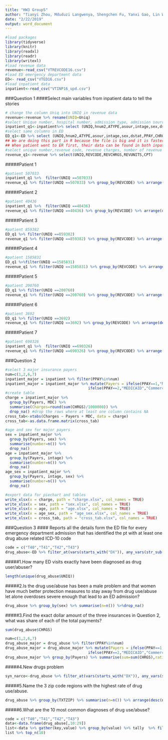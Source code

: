 ```yaml
---
title: "HW3 Group5"
author: "Tianyi Zhou, Mduduzi Langwenya, Shengchen Fu, Yanxi Gao, Lin Wang"
date: "2/22/2019"
output: word_document
---
```

```r
#load packages
library(tidyverse)
library(knitr)
library(readxl)
library(readr)
library(writexl)
#load revenue data
revenue<-read_csv("VTREVCODE16.csv")
#load ED emergency department data
ED<- read_csv("VTED16.csv")
#load inpatient data
inpatient<-read_csv("VTINP16_upd.csv")
```


###Question 1
####Select main variables from inpatient data to tell the stories
```r
# change the column Uniq into UNIQ in revenue data
revenue<-revenue %>% rename(UNIQ=Uniq)
#select Unique number, hospital number, admission type, admission source, age, sex, discharge status, primary payer, charges, diagnosis, procedure and patient days columns in inpatient
inpatient_q1<-inpatient%>% select (UNIQ,hnum2,ATYPE,asour,intage,sex,dstat,PPAY,CHRGS,DX1,DX2,DX3,DX4,DX5,DX6,DX7,DX8,PX1,PX2,PX3,pdays) 
#select same columns in ED
ED_q1<-ED %>% select (UNIQ,hnum2,ATYPE,asour,intage,sex,dstat,PPAY,CHRGS,DX1,DX2,DX3,DX4,DX5,DX6,DX7,DX8,PX1,PX2,PX3,pdays) 
## We are doing this part in R because the file is big and it is faster to search for the patient in csv
## When patient went to ER first, their data can be found in both inpatient and ED data. 
#select unique number,revenue code, revenue charges, number of revenue units, CPT code columns in revenue
revenue_q1<-revenue %>% select(UNIQ,REVCODE,REVCHRGS,REVUNITS,CPT)

```

#####Patient 1
```r
#patient 507033
inpatient_q1 %>%  filter(UNIQ ==507033)
revenue_q1 %>% filter(UNIQ ==507033) %>% group_by(REVCODE) %>% arrange(desc(REVCHRGS))
```

#####Patient 2

```r
#patient 40436
inpatient_q1 %>%  filter(UNIQ ==40436) 
revenue_q1 %>% filter(UNIQ ==40436) %>% group_by(REVCODE) %>% arrange(desc(REVCHRGS))
```

#####Patient 3

```r
#patient 859382
ED_q1 %>% filter(UNIQ ==859382)
revenue_q1 %>% filter(UNIQ ==859382) %>% group_by(REVCODE) %>% arrange(desc(REVCHRGS))
```

#####Patient 4

```r
#patient 1585831
ED_q1 %>%filter(UNIQ ==1585831) 
revenue_q1 %>% filter(UNIQ ==1585831) %>% group_by(REVCODE) %>% arrange(desc(REVCHRGS))
```

#####Patient 5

```r
#patient 200760
ED_q1 %>% filter(UNIQ ==200760)
revenue_q1 %>% filter(UNIQ ==200760) %>% group_by(REVCODE) %>% arrange(desc(REVCHRGS))
```

#####Patient 6

```r
#patient 3692
ED_q1 %>% filter(UNIQ ==3692) 
revenue_q1 %>% filter(UNIQ ==3692) %>% group_by(REVCODE) %>% arrange(desc(REVCHRGS))
```

#####Patient 7

```r
#patient 690326
inpatient_q1 %>%  filter(UNIQ ==690326)
revenue_q1 %>% filter(UNIQ ==690326) %>% group_by(REVCODE) %>% arrange(desc(REVCHRGS))
```

###Question 2
```r
#select 3 major insurance payers
num=c(1,2,6,7)
inpatient_major = inpatient %>% filter(PPAY%in%num)
inpatient_major = inpatient_major %>% mutate(Payers = ifelse(PPAY==1,"MEDICARE",
                                     ifelse(PPAY==2,"MEDICAID","Commercial Payers")))
#create table
charge = inpatient_major %>% 
  group_by(Payers, MDC) %>% 
  summarise(Charges=round(sum(CHRGS)/1000000)) %>% 
  drop_na() #drop the rows where at least one column contains NA
cross_tab<-xtabs(Charges ~ Payers + MDC, data = charge)
cross_tab<-as.data.frame.matrix(cross_tab)

#age and sex for major payers
sex = inpatient_major %>% 
  group_by(Payers, sex) %>% 
  summarise(number=n()) %>% 
  drop_na()
age = inpatient_major %>% 
  group_by(Payers, intage) %>% 
  summarise(number=n()) %>% 
  drop_na()
age_sex = inpatient_major %>% 
  group_by(Payers, intage, sex) %>% 
  summarise(number=n()) %>% 
  drop_na()

#export data for piechart and tables
write_xlsx(x = charge, path = "charge.xlsx", col_names = TRUE)
write_xlsx(x = sex, path = "sex.xlsx", col_names = TRUE)
write_xlsx(x = age, path = "age.xlsx", col_names = TRUE)
write_xlsx(x = age_sex, path = "age_sex.xlsx", col_names = TRUE) 
write_xlsx(x = cross_tab, path = "cross_tab.xlsx", col_names = TRUE)
```

###Question 3
#### Reports all the details form the ED file for every emergency department admission that has identified the pt with at least one drug abuse related ICD-10 code 
```r
code = c("T40","T41","T42","T43")
drug_abuse<-ED %>% filter_at(vars(starts_with("DX")), any_vars(str_sub(., 1, 3) %in% code))
```

#####1.How many ED visits exactly have been diagnosed as drug user/abuser? 
```r
length(unique(drug_abuse$UNIQ))
```

#####2.Is the drug use/abuse has been a male problem and that women have much better protection measures to stay away from drug use/abuse let alone overdoses severe enough that lead to an ED admission?  
```r
drug_abuse %>% group_by(sex) %>% summarise(n=n()) %>%drop_na()
```

#####3.Find the exact dollar amount of the three insurances in Question 2, what was share of each of the total payments?
```r
sum(drug_abuse$CHRGS)

num=c(1,2,6,7)
drug_abuse_major = drug_abuse %>% filter(PPAY%in%num)
drug_abuse_major = drug_abuse_major %>% mutate(Payers = ifelse(PPAY==1,"MEDICARE",
                                     ifelse(PPAY==2,"MEDICAID","Commercial Payers")))
drug_abuse_major %>% group_by(Payers) %>% summarise(sum=sum(CHRGS),ratio=sum/30741220)
```

#####4.New drugs problem
```r
syn_narco<-drug_abuse %>% filter_at(vars(starts_with("DX")), any_vars(str_detect(., "^T404")|str_detect(.,"^T4362")))
```

#####5.Name the 3 zip code regions with the highest rate of drug use/abuse. 
```r
drug_abuse %>% group_by(TXTZIP) %>% summarise(n=n()) %>% arrange(desc(n)) %>% top_n(3)
```

#####6.What are the 10 most common diagnoses of drug use/abuse?
```r
code = c("T40","T41","T42","T43")
data<-data.frame(drug_abuse[,10:29])
list<-data %>% gather(key,value) %>% group_by(value) %>% tally  %>% filter(str_sub(value, 1, 3) %in% code) %>% arrange(desc(n)) 
list %>% top_n(10)
```


